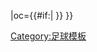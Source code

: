 {{fb team |t=-{zh-hans:斯温登;zh-hk:史雲頓}- |tan=斯温登足球俱乐部 |tc=ENG |abb={{#if:{{{abb|}}}|SWI{{0}}}} |oc={{#if:{{{oc|}}}|{{{oc}}} }} }}<!-- --><noinclude>[[Category:足球模板]]</noinclude>